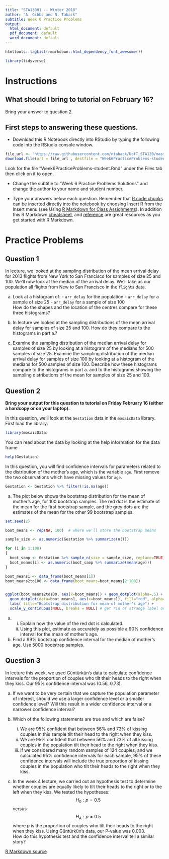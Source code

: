 ```yaml
---
title: "STA130H1 -- Winter 2018"
author: "A. Gibbs and N. Taback"
subtitle: Week 6 Practice Problems
output:
  html_document: default
  pdf_document: default
  word_document: default
---
```


```r
htmltools::tagList(rmarkdown::html_dependency_font_awesome())

library(tidyverse)
```

# Instructions

## What should I bring to tutorial on February 16?

Bring your answer to question 2.


## First steps to answering these questions.

- Download this R Notebook directly into RStudio by typing the following code into the RStudio console window.   

```r
file_url <- "https://raw.githubusercontent.com/ntaback/UofT_STA130/master/week6/Week6PracticeProblems-student.Rmd"
download.file(url = file_url , destfile = "Week6PracticeProblems-student.Rmd")
```

Look for the file "Week6PracticeProblems-student.Rmd" under the Files tab then click on it to open.

- Change the subtitle to "Week 6 Practice Problems Solutions" and change the author to your name and student number.

- Type your answers below each question.  Remember that [R code chunks](http://rmarkdown.rstudio.com/authoring_rcodechunks.html) can be inserted directly into the notebook by choosing Insert R from the Insert menu (see Using [R Markdown for Class Assignments](https://ntaback.github.io/UofT_STA130/Rmarkdownforclassreports.html)). In addition this R Markdown [cheatsheet](http://www.rstudio.com/wp-content/uploads/2016/03/rmarkdown-cheatsheet-2.0.pdf), and [reference](http://www.rstudio.com/wp-content/uploads/2015/03/rmarkdown-reference.pdf) are great resources as you get started with R Markdown. 




# Practice Problems

## Question 1
In lecture, we looked at the sampling distribution of the mean arrival delay for 2013 flights from New York to San Francisco for samples of size 25 and 100.  We'll now look at the median of the arrival delay.  We'll take as our population all flights from New to San Francisco in the  `flights` data.

(a)  Look at a histogram of: 
    - `arr_delay` for the population
    - `arr_delay` for a sample of size 25
    - `arr_delay` for a sample of size 100  
    How do the shapes and the location of the centres compare for these three histograms?
    
(b) In lecture we looked at the sampling distributions of the mean arrival delay for samples of size 25 and 100.  How do they compare to the histograms in part a.?

(c) Examine the sampling distribution of the median arrival delay for samples of size 25 by looking at a histogram of the medians for 500 samples of size 25.  Examine the sampling distribution of the median arrival delay for samples of size 100 by looking at a histogram of the medians for 500 samples of size 100.  Describe how these histograms compare to the histograms in part a. and to the histograms showing the sampling distributions of the mean for samples of size 25 and 100. 
    



## Question 2

**Bring your output for this question to tutorial on Friday February 16 (either a hardcopy or on your laptop). **

In this question, we'll look at the `Gestation` data in the `mosaicData` library.
First load the library:
```r
library(mosaicData)
```
You can read about the data by looking at the help information for the data frame
```r
help(Gestation)
```
In this question, you will find confidence intervals for parameters related to the distribution of the mother's age, which is the variable `age`.  First remove the two observations which have missing values for `age`.
```r
Gestation <- Gestation %>% filter(!is.na(age))
```

(a)  The plot below shows the bootstrap distribution for the mean of mother's age, for 100 bootstrap samples.  The red dot is the estimate of the mean for the first bootstrap sample, and the grey dots are the estimates of the mean for the other 99 bootstrap samples.

```r

set.seed(2)

boot_means <- rep(NA, 100)  # where we'll store the bootstrap means

sample_size <- as.numeric(Gestation %>% summarize(n()))

for (i in 1:100)
{
  boot_samp <- Gestation %>% sample_n(size = sample_size, replace=TRUE)
  boot_means[i] <- as.numeric(boot_samp %>% summarize(mean(age)))
}

boot_means1 <- data_frame(boot_means[1])
boot_means2to100 <- data_frame(boot_means=boot_means[2:100])


ggplot(boot_means2to100, aes(x=boot_means)) + geom_dotplot(alpha=.5) + 
  geom_dotplot(data=boot_means1, aes(x=boot_means1), fill="red", alpha=.5) +
  labs( title="Bootstrap distribution for mean of mother's age") +
  scale_y_continuous(NULL, breaks = NULL) # get rid of strange label on y-axis for dotplot

```

(a) 
    i. Explain how the value of the red dot is calculated.
    ii. Using this plot, estimate as accurately as possible a 90% confidence interval for the mean of mother's age.
    
(b)  Find a 99% bootstrap confidence interval for the median of mother's age.  Use 5000 bootstrap samples.


## Question 3

In lecture this week, we used Güntürkün's data to calculate confidence intervals for the proportion of couples who tilt their heads to the right when they kiss.  Our 95% confidence interval was  (0.56, 0.73).

(a) If we want to be very certain that we capture the population parameter of interest, should we use a larger confidence level or a smaller confidence level?  Will this result in a wider confidence interval or a narrower confidence interval?

(b) Which of the following statements are true and which are false?
    i. We are 95% confident that between 56% and 73% of kissing couples in this sample tilt their head to the right when they kiss.
    ii. We are 95% confident that between 56% and 73% of all kissing couples in the population tilt their head to the right when they kiss.
    iii. If we considered many random samples of 124 couples, and we calculated 95% confidence intervals for each sample, 95% of these confidence intervals will include the true proportion of kissing couples in the population who tilt their heads to the right when they kiss.

(c) In the week 4 lecture, we carried out an hypothesis test to determine whether couples are equally likely to tilt their heads to the right or to the left when they kiss.  We tested the hypotheses:
$$H_0: p = 0.5$$ versus $$H_A: p \ne 0.5$$
where $p$ is the proportion of couples who tilt their heads to the right when they kiss.  Using Güntürkün's data, our P-value was 0.003.  
How do this hypothesis test and the confidence interval tell a similar story?




     


<a href="https://raw.githubusercontent.com/ntaback/UofT_STA130/master/week6/Week6PracticeProblems-student.Rmd"> R Markdown source <i class="fa fa-github" aria-hidden="true"></i></a> 